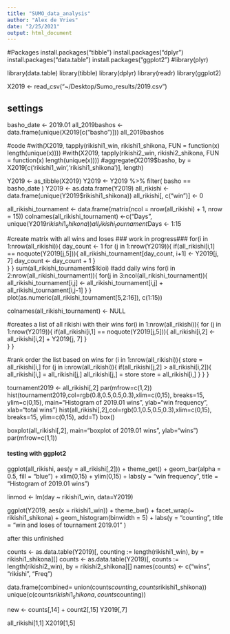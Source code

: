 ```yaml
---
title: "SUMO_data_analysis"
author: "Alex de Vries"
date: "2/25/2021"
output: html_document
---
```


#Packages
install.packages("tibble")
install.packages("dplyr")
install.packages("data.table")
install.packages("ggplot2")
#library(plyr)

library(data.table)
library(tibble)
library(dplyr)
library(readr)
library(ggplot2)

X2019 <- read_csv("~/Desktop/Sumo_results/2019.csv")


## settings
basho_date <- 2019.01
all_2019bashos <- data.frame(unique(X2019[c("basho")]))
all_2019bashos

#code
#with(X2019, tapply(rikishi1_win, rikishi1_shikona, FUN = function(x) length(unique(x))))
#with(X2019, tapply(rikishi2_win, rikishi2_shikona, FUN = function(x) length(unique(x))))
#aggregate(X2019$basho, by = X2019[c('rikishi1_win','rikishi1_shikona')], length)

Y2019 <- as_tibble(X2019)
Y2019 <- Y2019 %>% filter(
  basho == basho_date
  )
Y2019 <- as.data.frame(Y2019)
all_rikishi <- data.frame(unique(Y2019$rikishi1_shikona))
all_rikishi[, c("win")] <- 0

all_rikishi_tournament <- data.frame(matrix(ncol = nrow(all_rikishi) + 1, nrow = 15))
colnames(all_rikishi_tournament) <-c("Days", unique(Y2019$rikishi1_shikona))
all_rikishi_tournament$Days <- 1:15

#create matrix with all wins and loses ### work in progress###
for(i in 1:nrow(all_rikishi)){
  day_count <- 1
  for (j in 1:nrow(Y2019)){
    if(all_rikishi[i,1] == noquote(Y2019[j,5])){
      all_rikishi_tournament[day_count, i+1] <- Y2019[j, 7]
      day_count <- day_count + 1
    }  
  }
}
sum(all_rikishi_tournament$Ikioi)
#add daily wins 
for(i in 2:nrow(all_rikishi_tournament)){
  for(j in 3:ncol(all_rikishi_tournament)){
    all_rikishi_tournament[i,j] <- all_rikishi_tournament[i,j] + all_rikishi_tournament[i,j-1]
  }
}
plot(as.numeric(all_rikishi_tournament[5,2:16]), c(1:15))

colnames(all_rikishi_tournament) <- NULL

#creates a list of all rikishi with their wins
for(i in 1:nrow(all_rikishi)){
  for (j in 1:nrow(Y2019)){
    if(all_rikishi[i,1] == noquote(Y2019[j,5])){
      all_rikishi[i,2] <- all_rikishi[i,2] + Y2019[j, 7]
    }  
  }
}

#rank order the list based on wins
for (i in 1:nrow(all_rikishi)){
  store = all_rikishi[i,]
  for (j in i:nrow(all_rikishi)){
    if(all_rikishi[j,2] > all_rikishi[i,2]){
      all_rikishi[i,] = all_rikishi[j,]
      all_rikishi[j,] = store
      store = all_rikishi[i,]
    }
  }
}

tournament2019 <- all_rikishi[,2]
par(mfrow=c(1,2))
hist(tournament2019,col=rgb(0.8,0.5,0.5,0.3),xlim=c(0,15), breaks=15, ylim=c(0,15), main="Histogram of 2019.01 wins", ylab="win frequency", xlab="total wins")
hist(all_rikishi[,2],col=rgb(0.1,0.5,0.5,0.3),xlim=c(0,15), breaks=15, ylim=c(0,15), add=T)
box()

boxplot(all_rikishi[,2], main="boxplot of 2019.01 wins", ylab="wins")
par(mfrow=c(1,1))




#### testing with ggplot2 ####
ggplot(all_rikishi, aes(y = all_rikishi[,2])) + 
    theme_get() + 
    geom_bar(alpha = 0.5, fill = "blue") + 
    xlim(0,15) + ylim(0,15) +
    labs(y = "win frequency",
    title = "Histogram of 2019.01 wins")




linmod <- lm(day ~ rikishi1_win, data=Y2019)

 

ggplot(Y2019, aes(x = rikishi1_win)) + 
    theme_bw() + 
    facet_wrap(~ rikishi1_shikona) +
    geom_histogram(binwidth = 5) + 
    labs(y = "counting",
    title = "win and loses of tournament 2019.01" )

######################################## after this unfinished ####################################################


counts <- as.data.table(Y2019)[, counting := length(rikishi1_win), by = rikishi1_shikona][]
counts <- as.data.table(Y2019)[, counts := length(rikishi2_win), by = rikishi2_shikona][]
names(counts) <- c("wins", "rikishi", "Freq")

data.frame(combined= union(counts$counting, counts$rikishi1_shikona))
unique(c(counts$rikishi1_shikona, counts$counting))

new <- counts[,14] + count2[,15]
Y2019[,7]



all_rikishi[1,1]
X2019[1,5]

